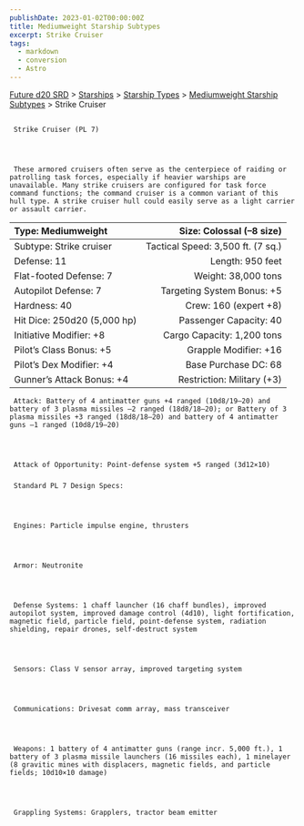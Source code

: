 ```yaml
---
publishDate: 2023-01-02T00:00:00Z
title: Mediumweight Starship Subtypes
excerpt: Strike Cruiser
tags:
  - markdown
  - conversion
  - Astro
---
```







[Future d20 SRD](/#futureD20)
     > [Starships](future-d20-srd-starships-index)
     > [Starship Types](future-d20-srd-starships-starship-types-index)
     > [Mediumweight Starship Subtypes](future-d20-srd-starships-starship-types-mediumweight-starship-subtypes-index)
     > Strike Cruiser
    





## 
     Strike Cruiser (PL 7)
    



     These armored cruisers often serve as the centerpiece of raiding or patrolling task forces, especially if heavier warships are unavailable. Many strike cruisers are configured for task force command functions; the command cruiser is a common variant of this hull type. A strike cruiser hull could easily serve as a light carrier or assault carrier.
    


| Type: Mediumweight | Size: Colossal (–8 size) |
| :-------------------- | --------------------------: |
| Subtype: Strike cruiser | Tactical Speed: 3,500 ft. (7 sq.) |
| Defense: 11 | Length: 950 feet |
| Flat-footed Defense: 7 | Weight: 38,000 tons |
| Autopilot Defense: 7 | Targeting System Bonus: +5 |
| Hardness: 40 | Crew: 160 (expert +8) |
| Hit Dice: 250d20 (5,000 hp) | Passenger Capacity: 40 |
| Initiative Modifier: +8 | Cargo Capacity: 1,200 tons |
| Pilot’s Class Bonus: +5 | Grapple Modifier: +16 |
| Pilot’s Dex Modifier: +4 | Base Purchase DC: 68 |
| Gunner’s Attack Bonus: +4 | Restriction: Military (+3) |




     Attack: Battery of 4 antimatter guns +4 ranged (10d8/19–20) and battery of 3 plasma missiles –2 ranged (18d8/18–20); or Battery of 3 plasma missiles +3 ranged (18d8/18–20) and battery of 4 antimatter guns –1 ranged (10d8/19–20)
    



     Attack of Opportunity: Point-defense system +5 ranged (3d12×10)
    


### 
     Standard PL 7 Design Specs:
    



     Engines: Particle impulse engine, thrusters
    



     Armor: Neutronite
    



     Defense Systems: 1 chaff launcher (16 chaff bundles), improved autopilot system, improved damage control (4d10), light fortification, magnetic field, particle field, point-defense system, radiation shielding, repair drones, self-destruct system
    



     Sensors: Class V sensor array, improved targeting system
    



     Communications: Drivesat comm array, mass transceiver
    



     Weapons: 1 battery of 4 antimatter guns (range incr. 5,000 ft.), 1 battery of 3 plasma missile launchers (16 missiles each), 1 minelayer (8 gravitic mines with displacers, magnetic fields, and particle fields; 10d10×10 damage)
    



     Grappling Systems: Grapplers, tractor beam emitter
    




